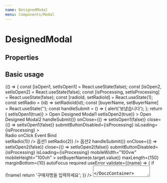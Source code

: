 ```yaml
---
name: DesignedModal
menu: Components/Modal
---
```



# DesignedModal

## Properties

<Props of={DesignedModal} />

## Basic usage

<Playground>
  {() => {
    const [isOpen1, setIsOpen1] = React.useState(false);
    const [isOpen2, setIsOpen2] = React.useState(false);
    const [isProcessing, setIsProcessing] = React.useState(false);
    const [radioId, setRadioId] = React.useState(1);
    const setRadio = (id) => setRadioId(id);
    const [buyerName, setBuyerName] = React.useState('');
    const handleSubmit = () => {
      alert('보냈습니다');
    };
    return (
      <Container>
        <BaseButton
          fill
          width={250}
          size={'large'}
          onClick={() => setIsOpen1(true)}
        >
          Open Designed Modal1
        </BaseButton>
        <BaseButton
          fill
          width={250}
          size={'large'}
          onClick={() => setIsOpen2(true)}
        >
          Open Designed Modal2
        </BaseButton>
        <DesignedModal
          isOpen={isOpen1}
          isDraggable={true}
          isDragBounded={true}
          title={`구매`}
          subTitle={'이용권 구매하기'}
          submitText="확인"
          closeText="취소"
          submit={() => handleSubmit()}
          onClose={() => setIsOpen1(false)}
          close={() => setIsOpen1(false)}
          submitButtonDisabled={isProcessing}
          isLoading={isProcessing}
        >
          <DoczContainer direction="row">
            <div>Radio onClick Event Bind</div>
          </DoczContainer>
          <DoczContainer direction="row">
            <Radio isChecked={radioId === 1} onClick={() => setRadio(1)} />
            <span>옵션1</span>
            <Radio isChecked={radioId === 2} onClick={() => setRadio(2)} />
            <span>옵션2</span>
          </DoczContainer>
        </DesignedModal>
        <DesignedModal
          isOpen={isOpen2}
          title={`구매`}
          subTitle={'이용권 구매하기'}
          submitText="확인"
          closeText="취소"
          submit={() => handleSubmit()}
          onClose={() => setIsOpen2(false)}
          close={() => setIsOpen2(false)}
          submitButtonDisabled={isProcessing}
          isLoading={isProcessing}
          mobileWidth="100vw"
          mobileHeight="100vh"
        >
          <DoczContainer direction="row">
            <BaseInput
              name="buyerName"
              label="구매자"
              placeholder="구매자명을 입력하세요"
              value={buyerName}
              onChange={(e) => setBuyerName(e.target.value)}
              maxLength={150}
              marginBottom={10}
              autoFocus
              required
              useError
              validate={(name) => {
                if (!name) return '구매자명을 입력하세요';
              }}
            />
          </DoczContainer>
          <DoczContainer direction="row">
            <Textarea
              label={'문의내용'}
              type="text"
              name="message"
              maxLength={1500}
              placeholder={'1500자 내로 문의 내용을 적어 주세요.'}
              required
            />
          </DoczContainer>
        </DesignedModal>
      </Container>
    );
  }}
</Playground>
